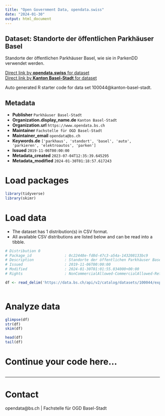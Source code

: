 ```yaml
---
title: "Open Government Data, opendata.swiss"
date: "2024-01-30"
output: html_document
---
```


## Dataset: Standorte der öffentlichen Parkhäuser Basel

Standorte der öffentlichen Parkhäuser Basel, wie sie in ParkenDD verwendet werden.

[Direct link by **opendata.swiss** for dataset](https://opendata.swiss/de/dataset/standorte-der-offentlichen-parkhauser-basel)<br>
[Direct link by **Kanton Basel-Stadt** for dataset](https://data.bs.ch/explore/dataset/100044/)

Auto generated R starter code for data set 100044@kanton-basel-stadt.

## Metadata

- **Publisher** `Parkhäuser Basel-Stadt`
- **Organization.display_name.de** `Kanton Basel-Stadt`
- **Organization.url** `https://www.opendata.bs.ch`
- **Maintainer** `Fachstelle für OGD Basel-Stadt`
- **Maintainer_email** `opendata@bs.ch`
- **Keywords.de** `['parkhaus', 'standort', 'basel', 'auto', 'parkieren', 'elektroautos', 'parken']`
- **Issued** `2019-11-06T00:00:00`
- **Metadata_created** `2023-07-04T12:35:39.645295`
- **Metadata_modified** `2024-01-30T01:18:57.617243`


# Load packages

```r

library(tidyverse)
library(skimr)

```

# Load data

-   The dataset has 1 distribution(s) in CSV format.
-   All available CSV distributions are listed below and can be read into a tibble.

```r

# Distribution 0
# Package_id               : 0c22448e-fd0d-47c3-a54a-143208133bc9
# Description              : Standorte der öffentlichen Parkhäuser Basel (csv)
# Issued                   : 2019-11-06T00:00:00
# Modified                 : 2024-01-30T01:01:55.034000+00:00
# Rights                   : NonCommercialAllowed-CommercialAllowed-ReferenceNotRequired

df <- read_delim('https://data.bs.ch/api/v2/catalog/datasets/100044/exports/csv')



```

# Analyze data

```r

glimpse(df)
str(df)
skim(df)

head(df)
tail(df)

```

# Continue your code here...

```r

```

------------------------------------------------------------------------

# Contact

opendata@bs.ch | Fachstelle für OGD Basel-Stadt
